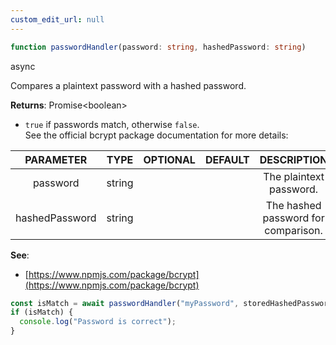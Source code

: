 ```yaml
---
custom_edit_url: null
---
```


```ts
function passwordHandler(password: string, hashedPassword: string)
```

<div>
  <span className="badge badge--success">async</span>
</div>

Compares a plaintext password with a hashed password.

**Returns**: Promise&lt;boolean&gt;
- `true` if passwords match, otherwise `false`.<br />  See the official bcrypt package documentation for more details:

|PARAMETER|TYPE|OPTIONAL|DEFAULT|DESCRIPTION|
|:---:|:---:|:---:|:---:|:---:|
|password|string|||The plaintext password.|
|hashedPassword|string|||The hashed password for comparison.|

**See**:
- [https://www.npmjs.com/package/bcrypt](https://www.npmjs.com/package/bcrypt)
```js
const isMatch = await passwordHandler("myPassword", storedHashedPassword);
if (isMatch) {
  console.log("Password is correct");
}
```


